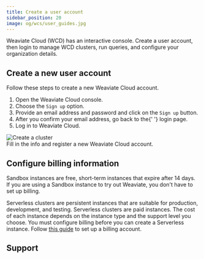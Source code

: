 ```yaml
---
title: Create a user account
sidebar_position: 20
image: og/wcs/user_guides.jpg
---
```



Weaviate Cloud (WCD) has an interactive console. Create a user account, then login to manage WCD clusters, run queries, and configure your organization details.

## Create a new user account

Follow these steps to create a new Weaviate Cloud account.


<div class="row">
  <div class="col col--6">
    <ol>
      <li>
        Open the <Link to="https://console.weaviate.cloud">Weaviate Cloud console</Link>.
      </li>
      <li>
        Choose the <code>Sign up</code> option.
      </li>
      <li>Provide an email address and password and click on the <code>Sign up</code> button.</li>
      <li>
        After you confirm your email address, go back to the{' '}
        <Link to="https://console.weaviate.cloud">login page</Link>.
      </li>
      <li>Log in to Weaviate Cloud.</li>
    </ol>
  </div>
  <div class="col col--6">
    <div class="card">
      <div class="card__image">
        <img src={Register} alt="Create a cluster" />
      </div>
      <div class="card__body">
        Fill in the info and register a new Weaviate Cloud account.
      </div>
    </div>
  </div>
</div>

## Configure billing information

Sandbox instances are free, short-term instances that expire after 14 days. If you are using a Sandbox instance to try out Weaviate, you don't have to set up billing.

Serverless clusters are persistent instances that are suitable for production, development, and testing. Serverless clusters are paid instances. The cost of each instance depends on the instance type and the support level you choose. You must configure billing before you can create a Serverless instance. Follow [this guide](/developers/wcs/platform/billing) to set up a billing account. 

## Support


<SupportAndTrouble />